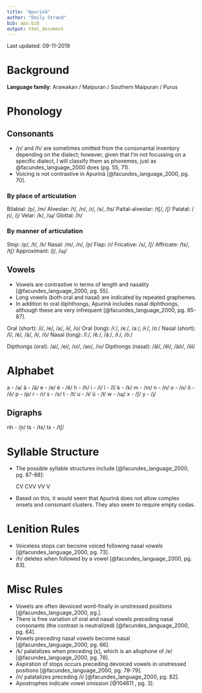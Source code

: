 ```yaml
---
title: "Apurinã"
author: "Emily Strand"
bib: apu.bib
output: html_document
---
```


Last updated: 09-11-2019

# Background

**Language family**: Arawakan / Maipuran / Southern Maipuran / Purus

# Phonology

## Consonants

* /ɲ/ and /h/ are sometimes omitted from the consonantal inventory depending on the dialect; however, given that I'm not focussing on a specific dialect, I will classify them as phonemes, just as @facundes_language_2000 does (pg. 55, 71).
* Voicing is not contrastive in Apurinã [@facundes_language_2000, pg. 70].

### By place of articulation

Bilabial: /p/, /m/
Alveolar: /t/, /n/, /ɾ/, /s/, /ts/
Paltal-alveolar: /tʃ/, /ʃ/
Palatal: /ɲ/, /j/
Velar: /k/, /ɰ/
Glottal: /h/

### By manner of articulation

Stop: /p/, /t/, /k/
Nasal: /m/, /n/, /ɲ/
Flap: /ɾ/
Fricative: /s/, /ʃ/
Affricate: /ts/, /tʃ/
Approximant: /j/, /ɰ/

## Vowels

* Vowels are contrastive in terms of length and nasality [@facundes_language_2000, pg. 55].
* Long vowels (both oral and nasal) are indicated by repeated graphemes.
* In addition to oral diphthongs, Apurinã includes nasal diphthongs, although these are very infrequent [@facundes_language_2000, pg. 85-87].

Oral (short): /i/, /e/, /a/, /ɨ/, /o/
Oral (long): /iː/, /eː/, /aː/, /ɨː/, /oː/
Nasal (short): /ĩ/, /ẽ/, /ã/, /ɨ̃/, /õ/
Nasal (long): /ĩː/, /ẽː/, /ãː/, /ɨ̃ː/, /õː/

Dipthongs (oral): /ai/, /ei/, /oi/, /ao/, /io/
Dipthongs (nasal): /ãĩ/, /ẽĩ/, /ãõ/, /õĩ/

# Alphabet

a - /a/
ã - /ã/
e - /e/
ẽ - /ẽ/
h - /h/
i - /i/
ĩ - /ĩ/
k - /k/
m - /m/
n - /n/
o - /o/
õ - /õ/
p - /p/
r - /ɾ/
s - /s/
t - /t/
u - /ɨ/
ũ - /ɨ̃/
w - /ɰ/
x - /ʃ/
y - /j/

## Digraphs

nh - /ɲ/
ts - /ts/
tx - /tʃ/

# Syllable Structure

* The possible syllable structures include [@facundes_language_2000, pg. 87-88]:

    CV
    CVV
    VV
    V

* Based on this, it would seem that Apurinã does not allow complex onsets and consonant clusters. They also seem to require empty codas.

# Lenition Rules

* Voiceless stops can become voiced following nasal vowels [@facundes_language_2000, pg. 73].
* /h/ deletes when followed by a vowel [@facundes_language_2000, pg. 83].

# Misc Rules

* Vowels are often devoiced word-finally in unstressed positions [@facundes_language_2000, pg.].
* There is free variation of oral and nasal vowels preceding nasal consonants (the contrast is neutralized) [@facundes_language_2000, pg. 64].
* Vowels preceding nasal vowels become nasal [@facundes_language_2000, pg. 66].
* /k/ palatalizes when preceding [ɛ], which is an allophone of /e/ [@facundes_language_2000, pg. 78].
* Aspiration of stops occurs preceding devoiced vowels in unstressed positions [@facundes_language_2000, pg. 78-79].
* /n/ palatalizes preceding /i/ [@facundes_language_2000, pg. 82].
* Apostrophes indicate vowel omission [@104611 , pg. 3].
